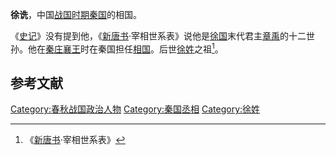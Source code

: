 {{模板:Infobox 先秦人物
|名称= 徐诜
|图像=
|图说=
|姓=
|氏=徐
|名=诜
|字=
|别名=
|别字=
|谥号=
|时代=战国
|国家=[[秦国|秦]]
|身份=相国
|出生=
|逝世=
|在位=
|父=
|母=
|正妻=
|妾=
|子女=
|太子=
}}
'''徐诜'''，中国[[战国时期|战国时期]][[秦国|秦国]]的相国。

《[[史记|史记]]》没有提到他，《[[新唐书|新唐书]]·宰相世系表》说他是[[徐国|徐国]]末代君主[[章禹|章禹]]的十二世孙。他在[[秦庄襄王|秦庄襄王]]时在秦国担任[[相国|相国]]。后世[[徐姓|徐姓]]之祖<ref>《[[新唐书|新唐书]]·宰相世系表》</ref>。

==参考文献==
{{Reflist}}

{{秦朝丞相}}

[[Category:春秋战国政治人物|Category:春秋战国政治人物]]
[[Category:秦国丞相|Category:秦国丞相]]
[[Category:徐姓|Category:徐姓]]